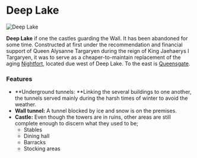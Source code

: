 

# Deep Lake

<Image
  src="https://cdn.sanity.io/images/1as7cn02/production/daec2ee7f00da47c8147a0617a40774079819292-1538x837.png?w=976&h=350&fit=crop&crop=center&auto=format"
  alt="Deep Lake"
  width={976}
  height={350}
/>

<ProjectDetails
  floatRight
  region="The Wall"
  house="Night's Watch"
  type="Ruin"
  status="Completed"
  warp="undefined"
  projectLead="barkus"
  dateStarted="March 31, 2015"
  dateCompleted="March 31, 2015"
/>

**Deep Lake** if one the castles guarding the Wall. It has been abandoned for some time. Constructed at first under the recommendation and financial support of Queen Alysanne Targaryen during the reign of King Jaehaerys I Targaryen, it was to serve as a cheaper-to-maintain replacement of the aging [Nightfort](https://westeroscraft.com/wiki/the-wall/nightfort), located due west of Deep Lake. To the east is [Queensgate](https://westeroscraft.com/wiki/the-wall/queensgate).

### Features

- **Underground tunnels: **Linking the several buildings to one another, the tunnels served mainly during the harsh times of winter to avoid the weather.
- **Wall tunnel:** A tunnel blocked by ice and snow is on the premises.
- **Castle:** Even though the towers are in ruins, other areas are still complete enough to discern what they used to be;
  - Stables
  - Dining hall
  - Barracks
  - Stocking areas
